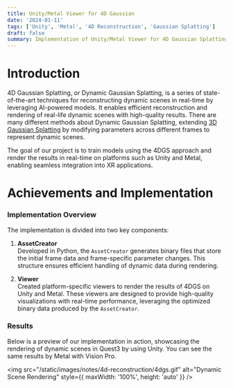 ```yaml
---
title: Unity/Metal Viewer for 4D Gaussian
date: '2024-01-11'
tags: ['Unity', 'Metal', '4D Reconstruction', 'Gaussian Splatting']
draft: false
summary: Implementation of Unity/Metal Viewer for 4D Gaussian Splatting.
---
```


# Introduction

4D Gaussian Splatting, or Dynamic Gaussian Splatting, is a series of state-of-the-art techniques for reconstructing dynamic scenes in real-time by leveraging AI-powered models.
It enables efficient reconstruction and rendering of real-life dynamic scenes with high-quality results.
There are many different methods about Dynamic Gaussian Splatting, extending [3D Gaussian Splatting](https://repo-sam.inria.fr/fungraph/3d-gaussian-splatting/) by modifying parameters across different frames to represent dynamic scenes.

The goal of our project is to train models using the 4DGS approach and render the results in real-time on platforms such as Unity and Metal, enabling seamless integration into XR applications.

# Achievements and Implementation

### Implementation Overview

The implementation is divided into two key components:

1. **AssetCreator**  
   Developed in Python, the `AssetCreator` generates binary files that store the initial frame data and frame-specific parameter changes. This structure ensures efficient handling of dynamic data during rendering.

2. **Viewer**  
   Created platform-specific viewers to render the results of 4DGS on Unity and Metal. These viewers are designed to provide high-quality visualizations with real-time performance, leveraging the optimized binary data produced by the `AssetCreator`.

### Results

Below is a preview of our implementation in action, showcasing the rendering of dynamic scenes in Quest3 by using Unity. You can see the same results by Metal with Vision Pro.

<img
  src="/static/images/notes/4d-reconstruction/4dgs.gif"
  alt="Dynamic Scene Rendering"
  style={{ maxWidth: '100%', height: 'auto' }}
/>
